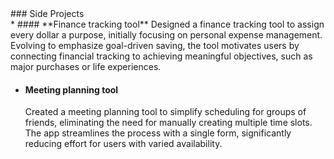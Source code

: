 <ResumeSectionHeader>
  ### Side Projects
</ResumeSectionHeader>

<div className="pr-4 text-sm">
  * #### **Finance tracking tool**
    Designed a finance tracking tool to assign every dollar a purpose, initially focusing on personal
    expense management. Evolving to emphasize goal-driven saving, the tool motivates users by connecting
    financial tracking to achieving meaningful objectives, such as major purchases or life experiences.

  * #### **Meeting planning tool**
    Created a meeting planning tool to simplify scheduling for groups of friends, eliminating the need for
    manually creating multiple time slots. The app streamlines the process with a single form,
    significantly reducing effort for users with varied availability.
</div>
